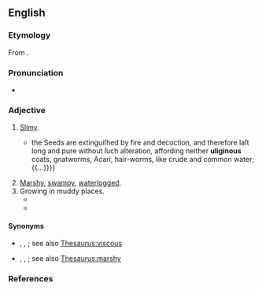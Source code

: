 ==English==

===Etymology===
From {{der|en|la|ūlīginōsus|t=swampy}}.

===Pronunciation===
* {{IPA|en|/juːˈlɪdʒɪnəs/}}

===Adjective===
{{en-adj}}

# [[slimy|Slimy]].
#* {{RQ:Browne Hydriotaphia|chapter=III|page=179|passage=[In] water ſtrongly boiled {{...}} the Seeds are extinguiſhed by fire and decoction, and therefore laſt long and pure without ſuch alteration, affording neither '''uliginous''' coats, gnatworms, Acari, hair-worms, like crude and common water; {{...}}}}
# [[marshy|Marshy]], [[swampy]], [[waterlogged]].
# Growing in muddy places.
#* {{quote-book|en|year=1886|authorlink=Asa Gray|first=Asa|last=Gray|title=Contributions to American Botany.  A Revision of the North American Ranunculi|passage=''Ranunculus Lapponicus'', L. '''Uliginous''' or [[subaquatic]], [[fibrous]]-rooted, with entire or merely [[denticulate]] or [[crenulated]] and [[petiolate]] leaves. <ref name="AG1"> Proceedings of the American Academy of Arts and Sciences Communicated March 13, 1886.</ref>|url=http://www.jstor.org/stable/25129830}}
#* {{RQ:Woodward Fossils|tome=I|chapter=Introduction to Class V. Of the Marine Corals.|page=118|passage=The '''uliginous''' lacteous Matter, taken notice of by that diligent and ingenious Botaniſt, [[w:Paolo Boccone|''P''[''aolo''] ''Boccone'']], in the Coral Fiſhings upon the Coaſt of ''Italy'', was only a Collection of the Corallin Particles thus ſuſtained in the Sea Water, hovering about and applying it ſelf to the Corallin Shrubs and Pori, for their Growth and Enlargement.}}

====Synonyms====
* {{sense|slimy}} {{l|en|lubricous}}, {{l|en|slimish}}, {{l|en|sludgy}}; see also [[Thesaurus:viscous]]
* {{sense|marshy|swampy}} {{l|en|boggy}}, {{l|en|quaggy}}, {{l|en|wiery}}; see also [[Thesaurus:marshy]]

===References===
<references />